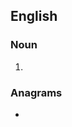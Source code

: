 ==English==

===Noun===
{{en-noun}}

# {{alternative spelling of|en|maslin}}

===Anagrams===
* {{anagrams|en|a=ahilmns|Namlish}}